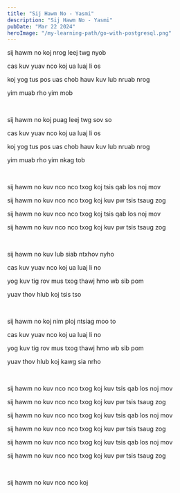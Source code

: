 ```yaml
---
title: "Sij Hawm No - Yasmi"
description: "Sij Hawm No - Yasmi"
pubDate: "Mar 22 2024"
heroImage: "/my-learning-path/go-with-postgresql.png"
---
```


sij hawm no koj nrog leej twg nyob

cas kuv yuav nco koj ua luaj li os

koj yog tus pos uas chob hauv kuv lub nruab nrog

yim muab rho yim mob

<br />

sij hawm no koj puag leej twg sov so

cas kuv yuav nco koj ua luaj li os

koj yog tus pos uas chob hauv kuv lub nruab nrog

yim muab rho yim nkag tob

<br />

sij hawm no kuv nco nco txog koj tsis qab los noj mov

sij hawm no kuv nco nco txog koj kuv pw tsis tsaug zog

sij hawm no kuv nco nco txog koj tsis qab los noj mov

sij hawm no kuv nco nco txog koj kuv pw tsis tsaug zog

<br />

sij hawm no kuv lub siab ntxhov nyho

cas kuv yuav nco koj ua luaj li no

yog kuv tig rov mus txog thawj hmo wb sib pom

yuav thov hlub koj tsis tso

<br />

sij hawm no koj nim ploj ntsiag moo to

cas kuv yuav nco koj ua luaj li no

yog kuv tig rov mus txog thawj hmo wb sib pom

yuav thov hlub koj kawg sia nrho

<br />

sij hawm no kuv nco nco txog koj kuv tsis qab los noj mov

sij hawm no kuv nco nco txog koj kuv pw tsis tsaug zog

sij hawm no kuv nco nco txog koj kuv tsis qab los noj mov

sij hawm no kuv nco nco txog koj kuv pw tsis tsaug zog

sij hawm no kuv nco nco txog koj kuv tsis qab los noj mov

sij hawm no kuv nco nco txog koj kuv pw tsis tsaug zog

<br />

sij hawm no kuv nco nco koj
